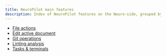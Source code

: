 ```yaml
---
title: NeuroPilot main features
description: Index of NeuroPilot features on the Neuro-side, grouped by category.
---
```


- [File actions](./file-actions)
- [Edit active document](./edit-active-document)
- [Git operations](./git-operations)
- [Linting analysis](./linting-analysis)
- [Tasks & terminals](./shells)